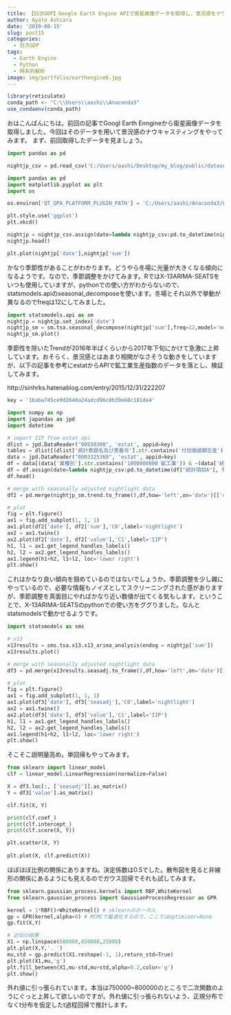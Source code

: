 ```yaml
---
title: 【日次GDP】Google Earth Engine APIで衛星画像データを取得し、景況感をナウキャスティングしてみる（第２回）
author: Ayato Ashiara
date: '2019-08-15'
slug: post15
categories:
  - 日次GDP
tags:
  - Earth Engine
  - Python
  - 時系列解析
image: img/portfolio/earthengine6.jpg
---
```


<!--more-->

```r

library(reticulate)
conda_path <- "C:\\Users\\aashi\\Anaconda3"
use_condaenv(conda_path)

```

おはこんばんにちは。前回の記事でGoogl Earth Enngineから衛星画像データを取得しました。今回はそのデータを用いて景況感のナウキャスティングをやってみます。
まず、前回取得したデータを見ましょう。

```python
import pandas as pd

nightjp_csv = pd.read_csv('C:/Users/aashi/Desktop/my_blog/public/dataset/jpnightlight.csv')

```

```python
import pandas as pd
import matplotlib.pyplot as plt
import os

os.environ['QT_QPA_PLATFORM_PLUGIN_PATH'] = 'C:/Users/aashi/Anaconda3/Library/plugins/platforms'

plt.style.use('ggplot')
plt.xkcd()

nightjp = nightjp_csv.assign(date=lambda nightjp_csv:pd.to_datetime(nightjp_csv['system:index']))
nightjp.head()

plt.plot(nightjp['date'],nightjp['sum'])

```

かなり季節性があることがわかります。どうやら冬場に光量が大きくなる傾向になるようです。なので、季節調整をかけてみます。RではX-13ARIMA-SEATSをいつも使用していますが、pythonでの使い方がわからないので、statsmodels.apiのseasonal_decomposeを使います。冬場とそれ以外で挙動が異なるのでfreqは12にしてみました。

```python
import statsmodels.api as sm
nightjp = nightjp.set_index('date')
nightjp_sm = sm.tsa.seasonal_decompose(nightjp['sum'],freq=12,model='multiplicative')
nightjp_sm.plot()

```

季節性を除いたTrendが2016年半ばくらいから2017年下旬にかけて急激に上昇しています。おそらく、景況感とはあまり相関がなさそうな動きをしていますが、以下の記事を参考にestatからAPIで鉱工業生産指数のデータを落とし、検証してみます。

http://sinhrks.hatenablog.com/entry/2015/12/31/222207

```python

key = '16aba745ce9d2640a24adcd96c0b39e60c181de4'

```

```python
import numpy as np
import japandas as jpd
import datetime 

# import IIP from estat api
dlist = jpd.DataReader("00550300", 'estat', appid=key)
tables = dlist[(dlist['統計表題名及び表番号'].str.contains('付加価値額生産')) & (dlist['提供統計名及び提供分類名'].str.contains('鉱工業生産・出荷・在庫指数'))]
data = jpd.DataReader("0003325360", 'estat', appid=key)
df = data[(data['業種別'].str.contains('1000000000 鉱工業')) & ~(data['統計項目A'].str.contains('付加生産ウエイト'))]
df = df.assign(date=lambda nightjp_csv:pd.to_datetime(df["統計項目A"], format="%Y%m"))
df.head()

# merge with seasonally adjusted nightlight data
df2 = pd.merge(nightjp_sm.trend.to_frame(),df,how='left',on='date')[['date','sum','value']]

# plot
fig = plt.figure()
ax1 = fig.add_subplot(1, 1, 1)
ax1.plot(df2['date'], df2['sum'],'C0',label='nightlight')
ax2 = ax1.twinx()
ax2.plot(df2['date'], df2['value'],'C1',label='IIP')
h1, l1 = ax1.get_legend_handles_labels()
h2, l2 = ax2.get_legend_handles_labels()
ax1.legend(h1+h2, l1+l2, loc='lower right')
plt.show()

```

これはかなり良い傾向を掴めているのではないでしょうか。季節調整を少し雑にやっているので、必要な情報もノイズとしてスクリーニングされた感がありますが、季節調整を真面目にやればかなり近い数値が出てくる気もします。ということで、X-13ARIMA-SEATSのpythonでの使い方をググりました。なんとstatsmodelsで動かせるようです。

```python

import statsmodels as sms

# x13 
x13results = sms.tsa.x13.x13_arima_analysis(endog = nightjp['sum'])
x13results.plot()

# merge with seasonally adjusted nightlight data
df3 = pd.merge(x13results.seasadj.to_frame(),df,how='left',on='date')[['date','seasadj','value']]

# plot
fig = plt.figure()
ax1 = fig.add_subplot(1, 1, 1)
ax1.plot(df3['date'], df3['seasadj'],'C0',label='nightlight')
ax2 = ax1.twinx()
ax2.plot(df3['date'], df3['value'],'C1',label='IIP')
h1, l1 = ax1.get_legend_handles_labels()
h2, l2 = ax2.get_legend_handles_labels()
ax1.legend(h1+h2, l1+l2, loc='lower right')
plt.show()

```

そこそこ説明量高め。単回帰もやってみます。

```python

from sklearn import linear_model
clf = linear_model.LinearRegression(normalize=False)

X = df3.loc[:, ['seasadj']].as_matrix()
Y = df3['value'].as_matrix()

clf.fit(X, Y)

print(clf.coef_)
print(clf.intercept_)
print(clf.score(X, Y))

plt.scatter(X, Y)
 
plt.plot(X, clf.predict(X))

```

ほぼほぼ比例の関係にありますね。決定係数は0.5でした。散布図を見ると非線形の関係にあるようにも見えるのでガウス回帰でそれも試してみます。

```python

from sklearn.gaussian_process.kernels import RBF,WhiteKernel
from sklearn.gaussian_process import GaussianProcessRegressor as GPR

kernel = 1*RBF()+WhiteKernel() # sklearnのカーネル
gp = GPR(kernel,alpha=0) # MCMCで最適化するので、ここではoptimizer=None
gp.fit(X,Y)

# 近似の結果
X1 = np.linspace(600000,850000,25000)
plt.plot(X,Y,'. ')
mu,std = gp.predict(X1.reshape(-1, 1),return_std=True)
plt.plot(X1,mu,'g')
plt.fill_between(X1,mu-std,mu+std,alpha=0.2,color='g')
plt.show()

```

外れ値に引っ張られています。本当は750000~800000のところで二次関数のようにぐっと上昇して欲しいのですが。外れ値に引っ張られないよう、正規分布でなくt分布を仮定したt過程回帰で推計します。

